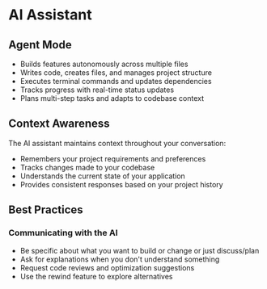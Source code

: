 # AI Assistant

## Agent Mode
- Builds features autonomously across multiple files
- Writes code, creates files, and manages project structure
- Executes terminal commands and updates dependencies
- Tracks progress with real-time status updates
- Plans multi-step tasks and adapts to codebase context

## Context Awareness
The AI assistant maintains context throughout your conversation:
- Remembers your project requirements and preferences
- Tracks changes made to your codebase
- Understands the current state of your application
- Provides consistent responses based on your project history

## Best Practices

### Communicating with the AI
- Be specific about what you want to build or change or just discuss/plan
- Ask for explanations when you don't understand something
- Request code reviews and optimization suggestions
- Use the rewind feature to explore alternatives
